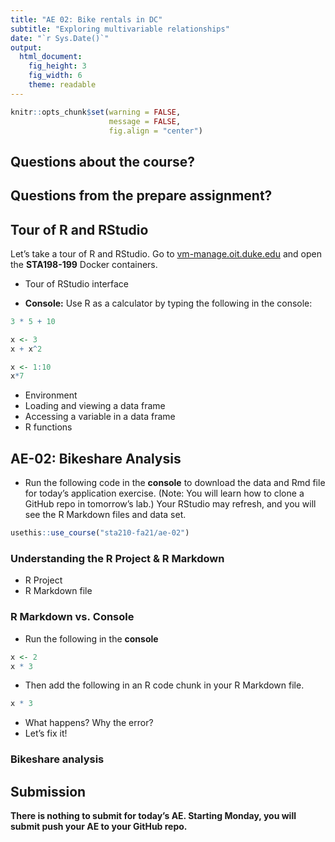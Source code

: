 ```yaml
---
title: "AE 02: Bike rentals in DC"
subtitle: "Exploring multivariable relationships"
date: "`r Sys.Date()`"
output: 
  html_document: 
    fig_height: 3
    fig_width: 6
    theme: readable
---
```


```r
knitr::opts_chunk$set(warning = FALSE, 
                      message = FALSE, 
                      fig.align = "center")
```

## Questions about the course? 

## Questions from the prepare assignment?

## Tour of R and RStudio 

Let's take a tour of R and RStudio. Go to [vm-manage.oit.duke.edu](https://vm-manage.oit.duke.edu) and open the **STA198-199** Docker containers. 

- Tour of RStudio interface 

- **Console:** Use R as a calculator by typing the following in the console: 

```r
3 * 5 + 10
```

```r
x <- 3
x + x^2
```

```r
x <- 1:10
x*7
```

- Environment
- Loading and viewing a data frame
- Accessing a variable in a data frame
- R functions

## AE-02: Bikeshare Analysis

- Run the following code in the **console** to download the data and Rmd file for today's application exercise. (Note: You will learn how to clone a GitHub repo in tomorrow's lab.) Your RStudio may refresh, and you will see the R Markdown files and data set. 

```r
usethis::use_course("sta210-fa21/ae-02")
```

### Understanding the R Project & R Markdown 

- R Project 
- R Markdown file 

### R Markdown vs. Console 

- Run the following in the **console**

```r
x <- 2
x * 3
```

- Then add the following in an R code chunk in your R Markdown file. 

```r
x * 3
```

- What happens? Why the error? 
- Let's fix it! 

### Bikeshare analysis

## Submission

**There is nothing to submit for today's AE. Starting Monday, you will submit push your AE to your GitHub repo.**